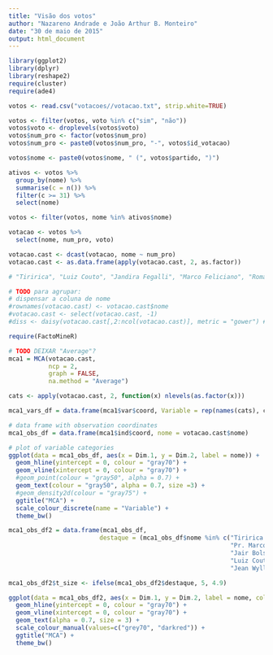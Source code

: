 ```yaml
---
title: "Visão dos votos"
author: "Nazareno Andrade e João Arthur B. Monteiro"
date: "30 de maio de 2015"
output: html_document
---
```


```r
library(ggplot2)
library(dplyr)
library(reshape2)
require(cluster)
require(ade4)
```

```r
votos <- read.csv("votacoes//votacao.txt", strip.white=TRUE)

votos <- filter(votos, voto %in% c("sim", "não")) 
votos$voto <- droplevels(votos$voto)
votos$num_pro <- factor(votos$num_pro)
votos$num_pro <- paste0(votos$num_pro, "-", votos$id_votacao)

votos$nome <- paste0(votos$nome, " (", votos$partido, ")")

ativos <- votos %>% 
  group_by(nome) %>% 
  summarise(c = n()) %>% 
  filter(c >= 31) %>% 
  select(nome)

votos <- filter(votos, nome %in% ativos$nome) 
```

```r
votacao <- votos %>% 
  select(nome, num_pro, voto)

votacao.cast <- dcast(votacao, nome ~ num_pro)
votacao.cast <- as.data.frame(apply(votacao.cast, 2, as.factor))

# "Tiririca", "Luiz Couto", "Jandira Fegalli", "Marco Feliciano", "Romário", "Celso Russomano", "Lindemberg Farias", "Manoela D'Ávila", "Chico Alencar"

# TODO para agrupar:
# dispensar a coluna de nome 
#rownames(votacao.cast) <- votacao.cast$nome
#votacao.cast <- select(votacao.cast, -1)
#diss <- daisy(votacao.cast[,2:ncol(votacao.cast)], metric = "gower") # stand = FALSE?
```

```r
require(FactoMineR)

# TODO DEIXAR "Average"?
mca1 = MCA(votacao.cast, 
           ncp = 2,
           graph = FALSE, 
           na.method = "Average")

cats <- apply(votacao.cast, 2, function(x) nlevels(as.factor(x)))

mca1_vars_df = data.frame(mca1$var$coord, Variable = rep(names(cats), cats))

# data frame with observation coordinates
mca1_obs_df = data.frame(mca1$ind$coord, nome = votacao.cast$nome)

# plot of variable categories
ggplot(data = mca1_obs_df, aes(x = Dim.1, y = Dim.2, label = nome)) +
  geom_hline(yintercept = 0, colour = "gray70") +
  geom_vline(xintercept = 0, colour = "gray70") +
  #geom_point(colour = "gray50", alpha = 0.7) +
  geom_text(colour = "gray50", alpha = 0.7, size =3) +
  #geom_density2d(colour = "gray75") +
  ggtitle("MCA") +
  scale_colour_discrete(name = "Variable") + 
  theme_bw()


```

```r
mca1_obs_df2 = data.frame(mca1_obs_df, 
                         destaque = (mca1_obs_df$nome %in% c("Tiririca (pr)", 
                                                             "Pr. Marco Feliciano (psc)", 
                                                             "Jair Bolsonaro (pp)", 
                                                             "Luiz Couto (pt)", 
                                                             "Jean Wyllys (psol)")))

mca1_obs_df2$t_size <- ifelse(mca1_obs_df2$destaque, 5, 4.9)

ggplot(data = mca1_obs_df2, aes(x = Dim.1, y = Dim.2, label = nome, colour = destaque)) +
  geom_hline(yintercept = 0, colour = "gray70") +
  geom_vline(xintercept = 0, colour = "gray70") +
  geom_text(alpha = 0.7, size = 3) +
  scale_colour_manual(values=c("grey70", "darkred")) + 
  ggtitle("MCA") +
  theme_bw()

```

